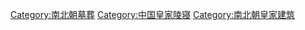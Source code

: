 [[Category:南北朝墓葬|Category:南北朝墓葬]]
[[Category:中国皇家陵寝|Category:中国皇家陵寝]]
[[Category:南北朝皇家建筑|Category:南北朝皇家建筑]]
